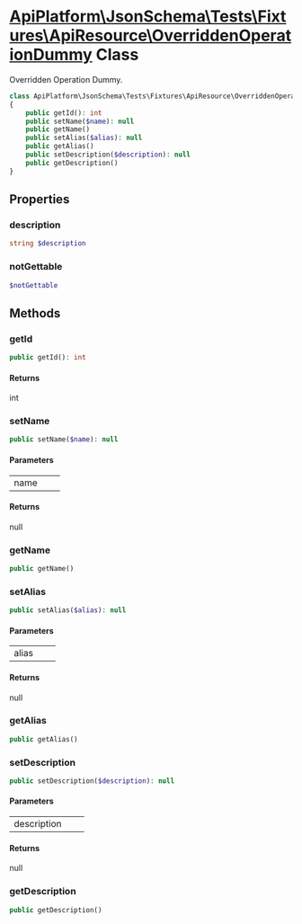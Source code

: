 # [ApiPlatform\JsonSchema\Tests\Fixtures\ApiResource\OverriddenOperationDummy](/docs/reference/JsonSchema/Tests/Fixtures/ApiResource/OverriddenOperationDummy) <span>Class</span>

Overridden Operation Dummy.

```php
class ApiPlatform\JsonSchema\Tests\Fixtures\ApiResource\OverriddenOperationDummy
{
    public getId(): int
    public setName($name): null
    public getName()
    public setAlias($alias): null
    public getAlias()
    public setDescription($description): null
    public getDescription()
}
```
## Properties
### description

```php
string $description
```



### notGettable

```php
$notGettable
```



## Methods
### getId



```php
public getId(): int
```

#### Returns

int

### setName



```php
public setName($name): null
```

#### Parameters

<table><tbody>
<tr><td>name</td><td></td><td></td></tr>
</tbody>
</table>

#### Returns

null

### getName



```php
public getName()
```

### setAlias



```php
public setAlias($alias): null
```

#### Parameters

<table><tbody>
<tr><td>alias</td><td></td><td></td></tr>
</tbody>
</table>

#### Returns

null

### getAlias



```php
public getAlias()
```

### setDescription



```php
public setDescription($description): null
```

#### Parameters

<table><tbody>
<tr><td>description</td><td></td><td></td></tr>
</tbody>
</table>

#### Returns

null

### getDescription



```php
public getDescription()
```
